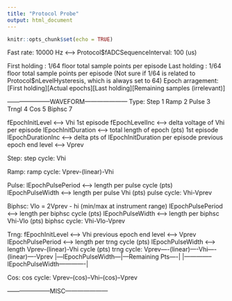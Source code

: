 ```yaml
---
title: "Protocol Probe"
output: html_document
---
```


```r
knitr::opts_chunk$set(echo = TRUE)
```


Fast rate: 10000 Hz <---> Protocol$fADCSequenceInterval: 100 (us)

First holding : 1/64 floor total sample points per episode
Last holding : 1/64 floor total sample points per episode
(Not sure if 1/64 is related to Protocol$nLevelHysteresis, which is always set to 64)
Epoch arragement:
[First holding][Actual epochs][Last holding][Remaining samples (irrelevant)]

---------------------WAVEFORM---------------------
Type:
Step 1
Ramp 2
Pulse 3
Trngl 4
Cos 5
Biphsc 7

fEpochInitLevel <---> Vhi 1st episode
fEpochLevelInc <---> delta voltage of Vhi per episode
lEpochInitDuration <---> total length of epoch (pts) 1st episode
lEpochDurationInc <---> delta pts of lEpochInitDuration per episode
previous epoch end level <---> Vprev

Step:
step cycle: Vhi

Ramp:
ramp cycle: Vprev-(linear)-Vhi

Pulse:
lEpochPulsePeriod <---> length per pulse cycle (pts)
lEpochPulseWidth <---> length per pulse Vhi (pts)
pulse cycle: Vhi-Vprev

Biphsc:
Vlo = 2Vprev - hi (min/max at instrument range)
lEpochPulsePeriod <---> length per biphsc cycle (pts)
lEpochPulseWidth <---> length per biphsc Vhi-Vlo (pts)
biphsc cycle: Vhi-Vlo-Vprev
              

Trng:
fEpochInitLevel <---> Vhi
previous epoch end level <---> Vprev
lEpochPulsePeriod <---> length per trng cycle (pts)
lEpochPulseWidth <---> length Vprev-(linear)-Vhi cycle (pts)
trng cycle: Vprev----(linear)----Vhi----(linear)----Vprev
            |---lEpochPulseWidth---|---Remaining Pts----|
            |--------------lEpochPulseWidth-------------|

Cos:
cos cycle: Vprev--(cos)--Vhi--(cos)--Vprev


---------------------MISC---------------------
